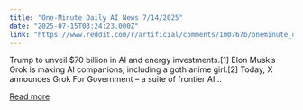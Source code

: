 ```yaml
---
title: "One-Minute Daily AI News 7/14/2025"
date: "2025-07-15T03:24:23.000Z"
link: "https://www.reddit.com/r/artificial/comments/1m0767b/oneminute_daily_ai_news_7142025/"
---
```


Trump to unveil $70 billion in AI and energy investments.[1]
 Elon Musk’s Grok is making AI companions, including a goth anime girl.[2]
 Today, X announces Grok For Government – a suite of frontier AI...

[Read more](https://www.reddit.com/r/artificial/comments/1m0767b/oneminute_daily_ai_news_7142025/)
